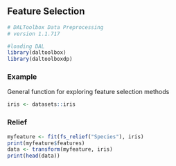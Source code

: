 ## Feature Selection

```r
# DALToolbox Data Preprocessing
# version 1.1.717

#loading DAL
library(daltoolbox) 
library(daltoolboxdp)
```

### Example
General function for exploring feature selection methods

```r
iris <- datasets::iris
```

### Relief

```r
myfeature <- fit(fs_relief("Species"), iris)
print(myfeature$features)
data <- transform(myfeature, iris)
print(head(data))
```

